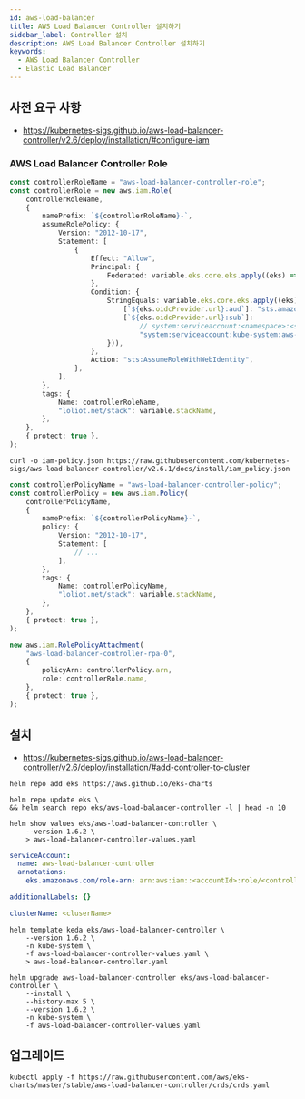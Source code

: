 ```yaml
---
id: aws-load-balancer
title: AWS Load Balancer Controller 설치하기
sidebar_label: Controller 설치
description: AWS Load Balancer Controller 설치하기
keywords:
  - AWS Load Balancer Controller
  - Elastic Load Balancer
---
```


## 사전 요구 사항

- https://kubernetes-sigs.github.io/aws-load-balancer-controller/v2.6/deploy/installation/#configure-iam

### AWS Load Balancer Controller Role

```ts
const controllerRoleName = "aws-load-balancer-controller-role";
const controllerRole = new aws.iam.Role(
	controllerRoleName,
	{
		namePrefix: `${controllerRoleName}-`,
		assumeRolePolicy: {
			Version: "2012-10-17",
			Statement: [
				{
					Effect: "Allow",
					Principal: {
						Federated: variable.eks.core.eks.apply((eks) => eks.oidcProvider.arn),
					},
					Condition: {
						StringEquals: variable.eks.core.eks.apply((eks) => ({
							[`${eks.oidcProvider.url}:aud`]: "sts.amazonaws.com",
							[`${eks.oidcProvider.url}:sub`]:
								// system:serviceaccount:<namespace>:<serviceAccount>
								"system:serviceaccount:kube-system:aws-load-balancer-controller",
						})),
					},
					Action: "sts:AssumeRoleWithWebIdentity",
				},
			],
		},
		tags: {
			Name: controllerRoleName,
			"loliot.net/stack": variable.stackName,
		},
	},
	{ protect: true },
);
```

```shell
curl -o iam-policy.json https://raw.githubusercontent.com/kubernetes-sigs/aws-load-balancer-controller/v2.6.1/docs/install/iam_policy.json
```

```ts
const controllerPolicyName = "aws-load-balancer-controller-policy";
const controllerPolicy = new aws.iam.Policy(
	controllerPolicyName,
	{
		namePrefix: `${controllerPolicyName}-`,
		policy: {
			Version: "2012-10-17",
			Statement: [
				// ...
			],
		},
		tags: {
			Name: controllerPolicyName,
			"loliot.net/stack": variable.stackName,
		},
	},
	{ protect: true },
);

new aws.iam.RolePolicyAttachment(
	"aws-load-balancer-controller-rpa-0",
	{
		policyArn: controllerPolicy.arn,
		role: controllerRole.name,
	},
	{ protect: true },
);
```

## 설치

- https://kubernetes-sigs.github.io/aws-load-balancer-controller/v2.6/deploy/installation/#add-controller-to-cluster

```shell
helm repo add eks https://aws.github.io/eks-charts
```

```shell
helm repo update eks \
&& helm search repo eks/aws-load-balancer-controller -l | head -n 10
```

```shell
helm show values eks/aws-load-balancer-controller \
    --version 1.6.2 \
    > aws-load-balancer-controller-values.yaml
```

```yaml title="aws-load-balancer-controller-values.yaml"
serviceAccount:
  name: aws-load-balancer-controller
  annotations:
    eks.amazonaws.com/role-arn: arn:aws:iam::<accountId>:role/<controllerRoleName>

additionalLabels: {}

clusterName: <cluserName>
```

```shell
helm template keda eks/aws-load-balancer-controller \
    --version 1.6.2 \
    -n kube-system \
    -f aws-load-balancer-controller-values.yaml \
    > aws-load-balancer-controller.yaml
```

```shell
helm upgrade aws-load-balancer-controller eks/aws-load-balancer-controller \
    --install \
    --history-max 5 \
    --version 1.6.2 \
    -n kube-system \
    -f aws-load-balancer-controller-values.yaml
```

## 업그레이드

```shell
kubectl apply -f https://raw.githubusercontent.com/aws/eks-charts/master/stable/aws-load-balancer-controller/crds/crds.yaml
```
